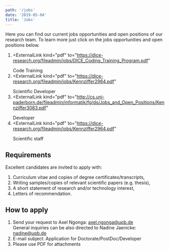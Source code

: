 ```yaml
---
path: '/jobs'
date: '2019-05-04'
title: 'Jobs'
---
```


Here you can find our current jobs opportunities and open positions of our research team. To learn more just click on the jobs opportunities and open positions below.

1. <ExternalLink
     kind="pdf"
     to="https://dice-research.org/fileadmin/jobs/DICE_Coding_Training_Program.pdf"
   >
     Code Training
   </ExternalLink>
2. <ExternalLink
     kind="pdf"
     to="https://dice-research.org/fileadmin/jobs/Kennziffer2964.pdf"
   >
     Scientific Developer
   </ExternalLink>
3. <ExternalLink
     kind="pdf"
     to="http://cs.uni-paderborn.de/fileadmin/informatik/fg/ds/Jobs_and_Open_Positions/Kennziffer3083.pdf"
   >
     Developer
   </ExternalLink>
4. <ExternalLink
     kind="pdf"
     to="https://dice-research.org/fileadmin/jobs/Kennziffer2964.pdf"
   >
     Scientific staff​​​​​​​
   </ExternalLink>

## Requirements

Excellent candidates are invited to apply with:

1. Curriculum vitae and copies of degree certificates/transcripts,
2. Writing samples/copies of relevant scientific papers (e.g. thesis),
3. A short statement of research and/or technology interest,
4. Letters of recommendation.

## How to apply

1. Send your request to Axel Ngonga: <a href="mailto:axel.ngonga@upb.de">axel.ngonga@upb.de</a>  
   General inquiries can be also directed to Nadine Jaenicke: <a href="mailto:nadine@upb.de">nadine@upb.de</a>
2. E-mail subject: Application for Doctorate/PostDoc/Developer
3. Please use PDF for attachments
